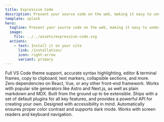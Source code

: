 ```yaml
---
title: Expressive Code
description: Present your source code on the web, making it easy to understand and visually stunning. All&nbsp;batteries included!
template: splash
hero:
  tagline: Present your source code on the web, making it easy to understand and visually stunning. All&nbsp;batteries included!
  image:
    file: ../../assets/expressive-code.svg
  actions:
    - text: Install it on your site
      link: /installation/
      icon: right-arrow
      variant: primary
---
```



<CardGrid>
	<Card title="Fully-featured" icon="rocket">
		Full VS Code theme support, accurate syntax highlighting, editor & terminal frames, copy to clipboard, text markers, collapsible sections, and more.
	</Card>
	<Card title="Framework-agnostic" icon="star">
		Zero dependencies on React, Vue, or any other front-end framework. Works with popular site generators like Astro and Next.js, as well as plain markdown and MDX.
	</Card>
	<Card title="Plugin-based" icon="puzzle">
		Built from the ground up to be extensible. Ships with a set of default plugins for all key features, and provides a powerful API for creating your own.
	</Card>
	<Card title="Accessible" icon="approve-check-circle">
		Designed with accessibility in mind. Automatically ensures proper color contrast and supports dark mode. Works with screen readers and keyboard navigation.
	</Card>
</CardGrid>
